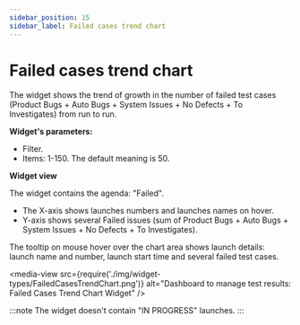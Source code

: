 ```yaml
---
sidebar_position: 15
sidebar_label: Failed cases trend chart
---
```


# Failed cases trend chart

The widget shows the trend of growth in the number of failed test cases (Product Bugs + Auto Bugs + System Issues + No Defects + To Investigates) from run to run.

**Widget's parameters:**

- Filter.
- Items: 1-150. The default meaning is 50.

**Widget view**

The widget contains the agenda: "Failed".

- The X-axis shows launches numbers and launches names on hover.
- Y-axis shows several Failed issues (sum of Product Bugs + Auto Bugs + System Issues + No Defects + To Investigates).

The tooltip on mouse hover over the chart area shows launch details: launch name and number, launch start time and several failed test cases.

<media-view src={require('./img/widget-types/FailedCasesTrendChart.png')} alt="Dashboard to manage test results: Failed Cases Trend Chart Widget" />

:::note
The widget doesn't contain "IN PROGRESS" launches.
:::
